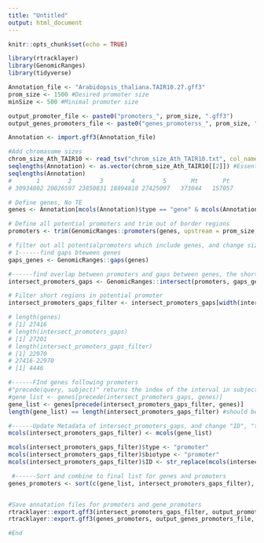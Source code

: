 ```yaml
---
title: "Untitled"
output: html_document
---
```


```r
knitr::opts_chunk$set(echo = TRUE)
```

```r
library(rtracklayer)
library(GenomicRanges)
library(tidyverse)
```

```r
Annotation_file <- "Arabidopsis_thaliana.TAIR10.27.gff3"
prom_size <- 1500 #Desired promoter size
minSize <- 500 #Minimal promoter size

output_promoter_file <- paste0("promoters_", prom_size, ".gff3")
output_genes_promoters_file <- paste0("genes_promoterss_", prom_size, ".gff3")

Annotation <- import.gff3(Annotation_file)

#Add chromasome sizes
chrom_size_Ath_TAIR10 <- read_tsv("chrom_size_Ath_TAIR10.txt", col_names = FALSE)
seqlengths(Annotation) <- as.vector(chrom_size_Ath_TAIR10[[2]]) #Essential info for following calculations
seqlengths(Annotation)
#       1        2        3        4        5       Mt       Pt 
# 30934802 20026597 23850831 18894810 27425097   373044   157057 

# Define genes, No TE
genes <- Annotation[mcols(Annotation)$type == "gene" & mcols(Annotation)$biotype == "protein_coding",]
```

```r
# Define all potential promoters and trim out of border regions
promoters <- trim(GenomicRanges::promoters(genes, upstream = prom_size, downstream = 0))

# filter out all potentialpromoters which include genes, and change size of promoters if genes are too close, filter for short promoters (lee than minimal length):
# 1------find gaps bteween genes
gaps_genes <- GenomicRanges::gaps(genes)

#------find overlap between promoters and gaps between genes, the shortest will become a new promoter.
intersect_promoters_gaps <- GenomicRanges::intersect(promoters, gaps_genes)

# Filter short regions in potential promoter
intersect_promoters_gaps_filter <- intersect_promoters_gaps[width(intersect_promoters_gaps) >= minSize]

# length(genes)
# [1] 27416
# length(intersect_promoters_gaps)
# [1] 27201
# length(intersect_promoters_gaps_filter)
# [1] 22970
# 27416-22970
# [1] 4446

#------FInd genes following promoters
#"precede(query, subject)" returns the index of the interval in subject that is directly preceded by the "query" range. Overlaping regions are excluded
#gene_list <- genes[precede(intersect_promoters_gaps, genes)]
gene_list <- genes[precede(intersect_promoters_gaps_filter, genes)]
length(gene_list) == length(intersect_promoters_gaps_filter) #should be TRUE

#------Update Metadata of intersect_promoters_gaps, and change "ID", "type" and "biotype" columns to be "promoter". "ID" should be unique identifier!!
mcols(intersect_promoters_gaps_filter) <- mcols(gene_list) 

mcols(intersect_promoters_gaps_filter)$type <- "promoter"
mcols(intersect_promoters_gaps_filter)$biotype <- "promoter"
mcols(intersect_promoters_gaps_filter)$ID <- str_replace(mcols(intersect_promoters_gaps_filter)$ID, "gene", "promoter")

 #------Sort and combine to final list for genes and promoters 
genes_promoters <- sort(c(gene_list, intersect_promoters_gaps_filter), ignore.strand=TRUE)


#Save annatation files for promoters and gene_promoters
rtracklayer::export.gff3(intersect_promoters_gaps_filter, output_promoter_file, format = "GFF3")
rtracklayer::export.gff3(genes_promoters, output_genes_promoters_file, format = "GFF3")

#End
```

